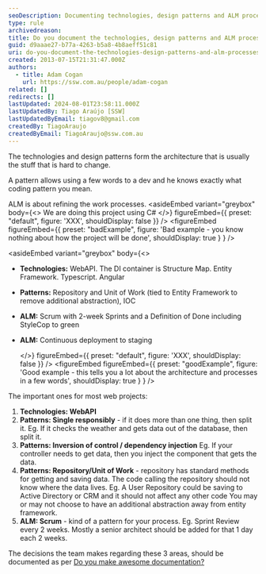 ```yaml
---
seoDescription: Documenting technologies, design patterns and ALM processes helps refine project architecture and work processes.
type: rule
archivedreason:
title: Do you document the technologies, design patterns and ALM processes?
guid: d9aaae27-b77a-4263-b5a8-4b8aeff51c81
uri: do-you-document-the-technologies-design-patterns-and-alm-processes
created: 2013-07-15T21:31:47.000Z
authors:
  - title: Adam Cogan
    url: https://ssw.com.au/people/adam-cogan
related: []
redirects: []
lastUpdated: 2024-08-01T23:58:11.000Z
lastUpdatedBy: Tiago Araújo [SSW]
lastUpdatedByEmail: tiagov8@gmail.com
createdBy: TiagoAraujo
createdByEmail: TiagoAraujo@ssw.com.au
---
```


The technologies and design patterns form the architecture that is usually the stuff that is hard to change.

A pattern allows using a few words to a dev and he knows exactly what coding pattern you mean.

ALM is about refining the work processes.
<asideEmbed
  variant="greybox"
  body={<>
    We are doing this project using C#
  </>}
  figureEmbed={{
    preset: "default",
    figure: 'XXX',
    shouldDisplay: false
  }}
/>
<figureEmbed figureEmbed={{
  preset: "badExample",
  figure: 'Bad example - you know nothing about how the project will be done',
  shouldDisplay: true
} } />


<asideEmbed
  variant="greybox"
  body={<>
    
* **Technologies:** WebAPI. The DI container is Structure Map. Entity Framework. Typescript. Angular
* **Patterns:** Repository and Unit of Work (tied to Entity Framework to remove additional abstraction), IOC
* **ALM:** Scrum with 2-week Sprints and a Definition of Done including StyleCop to green
* **ALM:** Continuous deployment to staging

  </>}
  figureEmbed={{
    preset: "default",
    figure: 'XXX',
    shouldDisplay: false
  }}
/>
<figureEmbed figureEmbed={{
  preset: "goodExample",
  figure: 'Good example - this tells you a lot about the architecture and processes in a few words',
  shouldDisplay: true
} } />


The important ones for most web projects:

1. **Technologies: WebAPI**
2. **Patterns: Single responsibly** - if it does more than one thing, then split it.
   Eg. If it checks the weather and gets data out of the database, then split it.
3. **Patterns: Inversion of control / dependency injection**
   Eg. If your controller needs to get data, then you inject the component that gets the data.
4. **Patterns: Repository/Unit of Work** - repository has standard methods for getting and saving data. The code calling the repository should not know where the data lives.
   Eg. A User Repository could be saving to Active Directory or CRM and it should not affect any other code
   You may or may not choose to have an additional abstraction away from entity framework.
5. **ALM: Scrum** - kind of a pattern for your process.
   Eg. Sprint Review every 2 weeks.
   Mostly a senior architect should be added for that 1 day each 2 weeks.

The decisions the team makes regarding these 3 areas, should be documented as per [Do you make awesome documentation?](/do-you-review-the-documentation)
